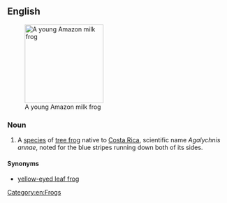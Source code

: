 ==English==
{{wikipedia}}
[[Image:Phrynohyas resinifictrix.jpg|180px|thumb|right|A young Amazon milk frog]]
===Noun===
{{en-noun|sg=[[blue]]-[[sided]] [[leaf]] [[frog]]}}

# A [[species]] of [[tree frog]] native to [[Costa Rica]], scientific name ''Agalychnis annae'', noted for the blue stripes running down both of its sides.

====Synonyms====
*[[yellow-eyed leaf frog]]

[[Category:en:Frogs]]